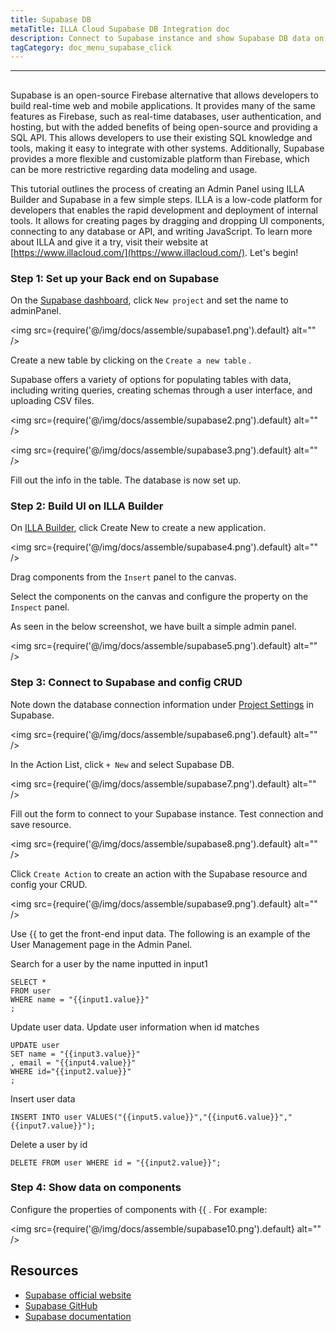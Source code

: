 ```yaml
---
title: Supabase DB
metaTitle: ILLA Cloud Supabase DB Integration doc
description: Connect to Supabase instance and show Supabase DB data on components
tagCategory: doc_menu_supabase_click
---
```

---

## <Heading hidden>Supabase DB</Heading>

Supabase is an open-source Firebase alternative that allows developers to build real-time web and mobile applications. It provides many of the same features as Firebase, such as real-time databases, user authentication, and hosting, but with the added benefits of being open-source and providing a SQL API. This allows developers to use their existing SQL knowledge and tools, making it easy to integrate with other systems. Additionally, Supabase provides a more flexible and customizable platform than Firebase, which can be more restrictive regarding data modeling and usage.

This tutorial outlines the process of creating an Admin Panel using ILLA Builder and Supabase in a few simple steps. ILLA is a low-code platform for developers that enables the rapid development and deployment of internal tools. It allows for creating pages by dragging and dropping UI components, connecting to any database or API, and writing JavaScript. To learn more about ILLA and give it a try, visit their website at [https://www.illacloud.com/](https://www.illacloud.com/). Let's begin!


### Step 1: Set up your Back end on Supabase

On the [Supabase dashboard](https://app.supabase.com/projects), click `New project` and set the name to adminPanel.

<img
  src={require('@/img/docs/assemble/supabase1.png').default}
  alt=""
/>

Create a new table by clicking on the `Create a new table` .

Supabase offers a variety of options for populating tables with data, including writing queries, creating schemas through a user interface, and uploading CSV files.

<img
  src={require('@/img/docs/assemble/supabase2.png').default}
  alt=""
/>

<img
  src={require('@/img/docs/assemble/supabase3.png').default}
  alt=""
/>

Fill out the info in the table. The database is now set up.

### Step 2: Build UI on ILLA Builder

On [ILLA Builder](https://fast-try.illacloud.com/), click Create New to create a new application.

<img
  src={require('@/img/docs/assemble/supabase4.png').default}
  alt=""
/>

Drag components from the `Insert` panel to the canvas.

Select the components on the canvas and configure the property on the `Inspect` panel.

As seen in the below screenshot, we have built a simple admin panel.

<img
  src={require('@/img/docs/assemble/supabase5.png').default}
  alt=""
/>

### Step 3: Connect to Supabase and config CRUD

Note down the database connection information under [Project Settings](https://app.supabase.com/project/hdcfnsxpwwgboqomdrhp/settings/database) in Supabase.

<img
  src={require('@/img/docs/assemble/supabase6.png').default}
  alt=""
/>

In the Action List, click `+ New` and select Supabase DB.

<img
  src={require('@/img/docs/assemble/supabase7.png').default}
  alt=""
/>

Fill out the form to connect to your Supabase instance. Test connection and save resource.

<img
  src={require('@/img/docs/assemble/supabase8.png').default}
  alt=""
/>

Click `Create Action` to create an action with the Supabase resource and config your CRUD.

<img
  src={require('@/img/docs/assemble/supabase9.png').default}
  alt=""
/>

Use {{ to get the front-end input data. The following is an example of the User Management page in the Admin Panel.

Search for a user by the name inputted in input1

```
SELECT *
FROM user
WHERE name = "{{input1.value}}"
;
```

Update user data. Update user information when id matches

```
UPDATE user
SET name = "{{input3.value}}"
, email = "{{input4.value}}"
WHERE id="{{input2.value}}"
;
```

Insert user data

```
INSERT INTO user VALUES("{{input5.value}}","{{input6.value}}","{{input7.value}}");
```

Delete a user by id

```
DELETE FROM user WHERE id = "{{input2.value}}";
```

### Step 4: Show data on components
Configure the properties of components with {{ . For example:


<img
  src={require('@/img/docs/assemble/supabase10.png').default}
  alt=""
/>

## Resources

- [Supabase official website](https://supabase.com/)
- [Supabase GitHub](https://github.com/supabase/supabase)
- [Supabase documentation](https://supabase.com/docs)
